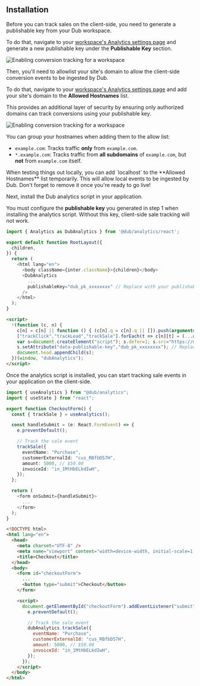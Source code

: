 
## Installation

<Steps>

<Step title="Generate your publishable key">

Before you can track sales on the client-side, you need to generate a publishable key from your Dub workspace.

To do that, navigate to your [workspace's Analytics settings page](https://app.dub.co/settings/analytics) and generate a new publishable key under the **Publishable Key** section.

<Frame>
  <img
    src="/images/conversions/publishable-key.png"
    alt="Enabling conversion tracking for a workspace"
  />
</Frame>

</Step>

<Step title="Allowlist your site's domain">

Then, you'll need to allowlist your site's domain to allow the client-side conversion events to be ingested by Dub.

To do that, navigate to your [workspace's Analytics settings page](https://app.dub.co/settings/analytics) and add your site's domain to the **Allowed Hostnames** list.

This provides an additional layer of security by ensuring only authorized domains can track conversions using your publishable key.

<Frame>
  <img
    src="/images/conversions/allowed-hostnames.png"
    alt="Enabling conversion tracking for a workspace"
  />
</Frame>

You can group your hostnames when adding them to the allow list:

- `example.com`: Tracks traffic **only** from `example.com`.
- `*.example.com`: Tracks traffic from **all subdomains** of `example.com`, but **not** from `example.com` itself.

<Tip>
  When testing things out locally, you can add `localhost` to the **Allowed
  Hostnames** list temporarily. This will allow local events to be ingested by
  Dub. Don't forget to remove it once you're ready to go live!
</Tip>

</Step>

<Step title="Install @dub/analytics package">

Next, install the Dub analytics script in your application.

<DubClientInstall />

You must configure the **publishable key** you generated in step 1 when installing the analytics script. Without this key, client-side sale tracking will not work.

<CodeGroup>

```typescript React
import { Analytics as DubAnalytics } from '@dub/analytics/react';

export default function RootLayout({
  children,
}) {
  return (
    <html lang="en">
      <body className={inter.className}>{children}</body>
      <DubAnalytics
        ...
        publishableKey="dub_pk_xxxxxxxx" // Replace with your publishable key
      />
    </html>
  );
}
```

```html Other
<script>
  !(function (c, n) { 
    c[n] = c[n] || function () { (c[n].q = c[n].q || []).push(arguments); }; 
    ["trackClick","trackLead","trackSale"].forEach(t => c[n][t] = (...a) => c[n](t, ...a)); 
    var s=document.createElement("script"); s.defer=1; s.src="https://dubcdn.com/analytics/script.conversion-tracking.js"; 
    s.setAttribute("data-publishable-key","dub_pk_xxxxxxxx"); // Replace with your publishable key
    document.head.appendChild(s); 
  })(window, "dubAnalytics");
</script>
```

</CodeGroup>

</Step>

<Step title="Track the sale events">

Once the analytics script is installed, you can start tracking sale events in your application on the client-side.

<CodeGroup>

```typescript React
import { useAnalytics } from "@dub/analytics";
import { useState } from "react";

export function CheckoutForm() {
  const { trackSale } = useAnalytics();

  const handleSubmit = (e: React.FormEvent) => {
    e.preventDefault();

    // Track the sale event
    trackSale({
      eventName: "Purchase",
      customerExternalId: "cus_RBfbD57H",
      amount: 5000, // $50.00
      invoiceId: "in_1MtHbELkdIwH",
    });
  };

  return (
    <form onSubmit={handleSubmit}>
      ...
    </form>
  );
}
```

```html Other
<!DOCTYPE html>
<html lang="en">
  <head>
    <meta charset="UTF-8" />
    <meta name="viewport" content="width=device-width, initial-scale=1.0" />
    <title>Checkout</title>
  </head>
  <body>
    <form id="checkoutForm">
      ...
      <button type="submit">Checkout</button>
    </form>

    <script>
      document.getElementById("checkoutForm").addEventListener("submit", function (e) {
        e.preventDefault();

        // Track the sale event
        dubAnalytics.trackSale({
          eventName: "Purchase",
          customerExternalId: "cus_RBfbD57H",
          amount: 5000, // $50.00
          invoiceId: "in_1MtHbELkdIwH",
        });
      });
    </script>
  </body>
</html>
```

</CodeGroup>

</Step>

</Steps>
